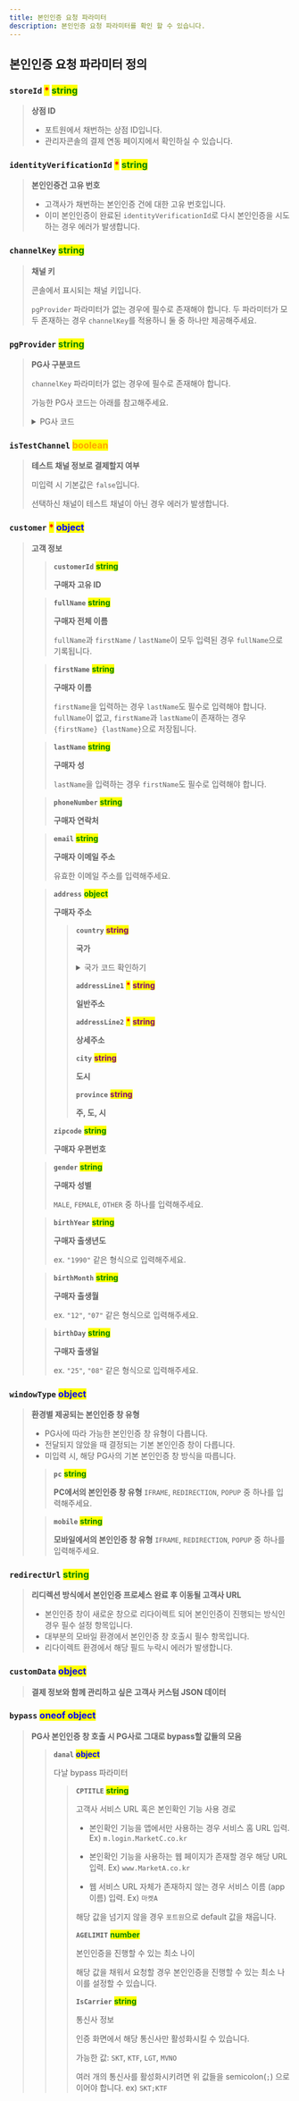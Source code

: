 ```yaml
---
title: 본인인증 요청 파라미터
description: 본인인증 요청 파라미터를 확인 할 수 있습니다.
---
```




## 본인인증 요청 파라미터 정의

### **`storeId`** <mark style="color:red;">**\***</mark> <mark style="color:green;">**string**</mark>

> **상점 ID**
>
> * 포트원에서 채번하는 상점 ID입니다.
> * 관리자콘솔의 결제 연동 페이지에서 확인하실 수 있습니다.

### **`identityVerificationId`** <mark style="color:red;">**\***</mark> <mark style="color:green;">**string**</mark>

> **본인인증건 고유 번호**
>
> - 고객사가 채번하는 본인인증 건에 대한 고유 번호입니다.
> - 이미 본인인증이 완료된 `identityVerificationId`로 다시 본인인증을 시도하는 경우 에러가 발생합니다.

### **`channelKey`** <mark style="color:green;">**string**</mark>

> **채널 키**
>
> 콘솔에서 표시되는 채널 키입니다.
>
> `pgProvider` 파라미터가 없는 경우에 필수로 존재해야 합니다. 두 파라미터가 모두 존재하는 경우 `channelKey`를 적용하니 둘 중 하나만 제공해주세요.

### **`pgProvider`** <mark style="color:green;">**string**</mark>

> **PG사 구분코드**
>
> `channelKey` 파라미터가 없는 경우에 필수로 존재해야 합니다.
>
> 가능한 PG사 코드는 아래를 참고해주세요.
>
> <details>
>
> <summary>PG사 코드</summary>
>
> * `DANAL`
>
> </details>

### **`isTestChannel`** <mark style="color:orange;background-color:yellow;">**boolean**</mark>

> **테스트 채널 정보로 결제할지 여부**
>
> 미입력 시 기본값은 `false`입니다.
>
> 선택하신 채널이 테스트 채널이 아닌 경우 에러가 발생합니다.

### **`customer`** <mark style="color:red;">**\***</mark> <mark style="color:blue;">**object**</mark>

> **고객 정보**
>
> > **`customerId`** <mark style="color:green;">**string**</mark>
> >
> > **구매자 고유 ID**
>
> > **`fullName`** <mark style="color:green;">**string**</mark>
> >
> > **구매자 전체 이름**
> >
> > `fullName`과 `firstName` / `lastName`이 모두 입력된 경우 `fullName`으로 기록됩니다.
>
> > **`firstName`** <mark style="color:green;">**string**</mark>
> >
> > **구매자 이름**
> >
> > `firstName`을 입력하는 경우 `lastName`도 필수로 입력해야 합니다. `fullName`이 없고, `firstName`과 `lastName`이 존재하는 경우 `{firstName} {lastName}`으로 저장됩니다.
>
> > **`lastName`** <mark style="color:green;">**string**</mark>
> >
> > **구매자 성**
> >
> > `lastName`을 입력하는 경우 `firstName`도 필수로 입력해야 합니다.
>
> > **`phoneNumber`** <mark style="color:green;">**string**</mark>
> >
> > **구매자 연락처**
>
> > **`email`** <mark style="color:green;">**string**</mark>
> >
> > **구매자 이메일 주소**
> >
> > 유효한 이메일 주소를 입력해주세요.
>
> > **`address`** <mark style="color:green;">**object**</mark>
> >
> > **구매자 주소**
> >
> > > **`country`** <mark style="color:purple;">**string**</mark>
> > >
> > > **국가**
> > > <details>
  > > >
  > > > <summary>국가 코드 확인하기</summary>
  > > >
  > > > * AF(Afghanistan)
  > > > * AX(Åland Islands)
  > > > * AL(Albania)
  > > > * DZ(Algeria)
  > > > * AS(American Samoa)
  > > > * AD(Andorra)
  > > > * AO(Angola)
  > > > * AI(Anguilla)
  > > > * AQ(Antarctica)
  > > > * AG(Antigua and Barbuda)
  > > > * AR(Argentina)
  > > > * AM(Armenia)
  > > > * AW(Aruba)
  > > > * AU(Australia)
  > > > * AT(Austria)
  > > > * AZ(Azerbaijan)
  > > > * BH(Bahrain)
  > > > * BS(Bahamas)
  > > > * BD(Bangladesh)
  > > > * BB(Barbados)
  > > > * BY(Belarus)
  > > > * BE(Belgium)
  > > > * BZ(Belize)
  > > > * BJ(Benin)
  > > > * BM(Bermuda)
  > > > * BT(Bhutan)
  > > > * BO(Bolivia, Plurinational State of)
  > > > * BQ(Bonaire, Sint Eustatius and Saba)
  > > > * BA(Bosnia and Herzegovina)
  > > > * BW(Botswana)
  > > > * BV(Bouvet Island)
  > > > * BR(Brazil)
  > > > * IO(British Indian Ocean Territory)
  > > > * BN(Brunei Darussalam)
  > > > * BG(Bulgaria)
  > > > * BF(Burkina Faso)
  > > > * BI(Burundi)
  > > > * KH(Cambodia)
  > > > * CM(Cameroon)
  > > > * CA(Canada)
  > > > * CV(Cape Verde)
  > > > * KY(Cayman Islands)
  > > > * CF(Central African Republic)
  > > > * TD(Chad)
  > > > * CL(Chile)
  > > > * CN(China)
  > > > * CX(Christmas Island)
  > > > * CC(Cocos (Keeling) Islands)
  > > > * CO(Colombia)
  > > > * KM(Comoros)
  > > > * CG(Congo)
  > > > * CD(Congo, the Democratic Republic of the)
  > > > * CK(Cook Islands)
  > > > * CR(Costa Rica)
  > > > * CI(Côte d'Ivoire)
  > > > * HR(Croatia)
  > > > * CU(Cuba)
  > > > * CW(Curaçao)
  > > > * CY(Cyprus)
  > > > * CZ(Czech Republic)
  > > > * DK(Denmark)
  > > > * DJ(Djibouti)
  > > > * DM(Dominica)
  > > > * DO(Dominican Republic)
  > > > * EC(Ecuador)
  > > > * EG(Egypt)
  > > > * SV(El Salvador)
  > > > * GQ(Equatorial Guinea)
  > > > * ER(Eritrea)
  > > > * EE(Estonia)
  > > > * ET(Ethiopia)
  > > > * FK(Falkland Islands (Malvinas))
  > > > * FO(Faroe Islands)
  > > > * FJ(Fiji)
  > > > * FI(Finland)
  > > > * FR(France)
  > > > * GF(French Guiana)
  > > > * PF(French Polynesia)
  > > > * TF(French Southern Territories)
  > > > * GA(Gabon)
  > > > * GM(Gambia)
  > > > * GE(Georgia)
  > > > * DE(Germany)
  > > > * GH(Ghana)
  > > > * GI(Gibraltar)
  > > > * GR(Greece)
  > > > * GL(Greenland)
  > > > * GD(Grenada)
  > > > * GP(Guadeloupe)
  > > > * GU(Guam)
  > > > * GT(Guatemala)
  > > > * GG(Guernsey)
  > > > * GN(Guinea)
  > > > * GW(Guinea-Bissau)
  > > > * GY(Guyana)
  > > > * HT(Haiti)
  > > > * HM(Heard Island and McDonald Islands)
  > > > * VA(Holy See (Vatican City State))
  > > > * HN(Honduras)
  > > > * HK(Hong Kong)
  > > > * HU(Hungary)
  > > > * IS(Iceland)
  > > > * IN(India)
  > > > * ID(Indonesia)
  > > > * IR(Iran, Islamic Republic of)
  > > > * IQ(Iraq)
  > > > * IE(Ireland)
  > > > * IM(Isle of Man)
  > > > * IL(Israel)
  > > > * IT(Italy)
  > > > * JM(Jamaica)
  > > > * JP(Japan)
  > > > * JE(Jersey)
  > > > * JO(Jordan)
  > > > * KZ(Kazakhstan)
  > > > * KE(Kenya)
  > > > * KI(Kiribati)
  > > > * KP(Korea, Democratic People's Republic of)
  > > > * KR(Korea, Republic of)
  > > > * KW(Kuwait)
  > > > * KG(Kyrgyzstan)
  > > > * LA(Lao People's Democratic Republic)
  > > > * LV(Latvia)
  > > > * LB(Lebanon)
  > > > * LS(Lesotho)
  > > > * LR(Liberia)
  > > > * LY(Libya)
  > > > * LI(Liechtenstein)
  > > > * LT(Lithuania)
  > > > * LU(Luxembourg)
  > > > * MO(Macao)
  > > > * MK(Macedonia, the Former Yugoslav Republic of)
  > > > * MG(Madagascar)
  > > > * MW(Malawi)
  > > > * MY(Malaysia)
  > > > * MV(Maldives)
  > > > * ML(Mali)
  > > > * MT(Malta)
  > > > * MH(Marshall Islands)
  > > > * MQ(Martinique)
  > > > * MR(Mauritania)
  > > > * MU(Mauritius)
  > > > * YT(Mayotte)
  > > > * MX(Mexico)
  > > > * FM(Micronesia, Federated States of)
  > > > * MD(Moldova, Republic of)
  > > > * MC(Monaco)
  > > > * MN(Mongolia)
  > > > * ME(Montenegro)
  > > > * MS(Montserrat)
  > > > * MA(Morocco)
  > > > * MZ(Mozambique)
  > > > * MM(Myanmar)
  > > > * NA(Namibia)
  > > > * NR(Nauru)
  > > > * NP(Nepal)
  > > > * NL(Netherlands)
  > > > * NC(New Caledonia)
  > > > * NZ(New Zealand)
  > > > * NI(Nicaragua)
  > > > * NE(Niger)
  > > > * NG(Nigeria)
  > > > * NU(Niue)
  > > > * NF(Norfolk Island)
  > > > * MP(Northern Mariana Islands)
  > > > * NO(Norway)
  > > > * OM(Oman)
  > > > * PK(Pakistan)
  > > > * PW(Palau)
  > > > * PS(Palestine, State of)
  > > > * OA(Panama)
  > > > * PG(Papua New Guinea)
  > > > * PY(Paraguay)
  > > > * PE(Peru)
  > > > * PH(Philippines)
  > > > * PN(Pitcairn)
  > > > * PL(Poland)
  > > > * PT(Portugal)
  > > > * PR(Puerto Rico)
  > > > * QA(Qatar)
  > > > * RE(Réunion)
  > > > * RO(Romania)
  > > > * RU(Russian Federation)
  > > > * RW(Rwanda)
  > > > * BL(Saint Barthélemy)
  > > > * SH(Saint Helena, Ascension and Tristan da Cunha)
  > > > * KN(Saint Kitts and Nevis)
  > > > * LC(Saint Lucia)
  > > > * MF(Saint Martin (French part))
  > > > * PM(Saint Pierre and Miquelon)
  > > > * VC(Saint Vincent and the Grenadines)
  > > > * WS(Samoa)
  > > > * SM(San Marino)
  > > > * ST(Sao Tome and Principe)
  > > > * SA(Saudi Arabia)
  > > > * SN(Senegal)
  > > > * RS(Serbia)
  > > > * SC(Seychelles)
  > > > * SL(Sierra Leone)
  > > > * SG(Singapore)
  > > > * SX(Sint Maarten (Dutch part))
  > > > * SK(Slovakia)
  > > > * SI(Slovenia)
  > > > * SB(Solomon Islands)
  > > > * SO(Somalia)
  > > > * ZA(South Africa)
  > > > * GS(South Georgia and the South Sandwich Islands)
  > > > * SS(South Sudan)
  > > > * ES(Spain)
  > > > * LK(Sri Lanka)
  > > > * SD(Sudan)
  > > > * SR(Suriname)
  > > > * SJ(Svalbard and Jan Mayen)
  > > > * SZ(Swaziland)
  > > > * SE(Sweden)
  > > > * CH(Switzerland)
  > > > * SY(Syrian Arab Republic)
  > > > * TW(Taiwan, Province of China)
  > > > * TJ(Tajikistan)
  > > > * TZ(Tanzania, United Republic of)
  > > > * TH(Thailand)
  > > > * TL(Timor-Leste)
  > > > * TG(Togo)
  > > > * TK(Tokelau)
  > > > * TO(Tonga)
  > > > * TT(Trinidad and Tobago)
  > > > * TN(Tunisia)
  > > > * TR(Turkey)
  > > > * TM(Turkmenistan)
  > > > * TC(Turks and Caicos Islands)
  > > > * TV(Tuvalu)
  > > > * UG(Uganda)
  > > > * UA(Ukraine)
  > > > * AE(United Arab Emirates)
  > > > * GB(United Kingdom)
  > > > * US(United States)
  > > > * UM(United States Minor Outlying Islands)
  > > > * UY(Uruguay)
  > > > * UZ(Uzbekistan)
  > > > * VU(Vanuatu)
  > > > * VE(Venezuela, Bolivarian Republic of)
  > > > * VN(Viet Nam)
  > > > * VG(Virgin Islands, British)
  > > > * VI(Virgin Islands, U.S.)
  > > > * WF(Wallis and Futuna)
  > > > * EH(Western Sahara)
  > > > * YE(Yemen)
  > > > * ZM(Zambia)
  > > > * ZW(Zimbabwe)
  > > >
  > > > </details>
> > >
> > > **`addressLine1`** <mark style="color:red;">**\***</mark> <mark style="color:purple;">**string**</mark>
> > >
> > > **일반주소**
> > >
> > > **`addressLine2`** <mark style="color:red;">**\***</mark> <mark style="color:purple;">**string**</mark>
> > >
> > > **상세주소**
> > >
> > > **`city`** <mark style="color:purple;">**string**</mark>
> > >
> > > **도시**
> > >
> > > **`province`** <mark style="color:purple;">**string**</mark>
> > >
> > > **주, 도, 시**
> > >
> >
> > **`zipcode`** <mark style="color:green;">**string**</mark>
> >
> > **구매자 우편번호**
>
> > **`gender`** <mark style="color:green;">**string**</mark>
> >
> > **구매자 성별**
> >
> > `MALE`, `FEMALE`, `OTHER` 중 하나를 입력해주세요.
>
> > **`birthYear`** <mark style="color:green;">**string**</mark>
> >
> > **구매자 출생년도**
> >
> > ex. `"1990"` 같은 형식으로 입력해주세요.
>
> > **`birthMonth`** <mark style="color:green;">**string**</mark>
> >
> > **구매자 출생월**
> >
> > ex. `"12"`, `"07"` 같은 형식으로 입력해주세요.
>
> > **`birthDay`** <mark style="color:green;">**string**</mark>
> >
> > **구매자 출생일**
> >
> > ex. `"25"`, `"08"` 같은 형식으로 입력해주세요.

### **`windowType`** <mark style="color:blue;">**object**</mark>

> **환경별 제공되는 본인인증 창 유형**
>
> * PG사에 따라 가능한 본인인증 창 유형이 다릅니다.
> * 전달되지 않았을 때 결정되는 기본 본인인증 창이 다릅니다.
> * 미입력 시, 해당 PG사의 기본 본인인증 창 방식을 따릅니다.
>
> > **`pc`** <mark style="color:green;">**string**</mark>
> >
> > **PC에서의 본인인증 창 유형** `IFRAME`, `REDIRECTION`, `POPUP` 중 하나를 입력해주세요.
>
> > **`mobile`** <mark style="color:green;">**string**</mark>
> >
> > **모바일에서의 본인인증 창 유형** `IFRAME`, `REDIRECTION`, `POPUP` 중 하나를 입력해주세요.

### **`redirectUrl`** <mark style="color:green;">**string**</mark>

> **리디렉션 방식에서 본인인증 프로세스 완료 후 이동될 고객사 URL**
>
> * 본인인증 창이 새로운 창으로 리다이렉트 되어 본인인증이 진행되는 방식인 경우 필수 설정 항목입니다.
> * 대부분의 모바일 환경에서 본인인증 창 호출시 필수 항목입니다.
> * 리다이렉트 환경에서 해당 필드 누락시 에러가 발생합니다.

### **`customData`** <mark style="color:blue;">**object**</mark>

> **결제 정보와 함께 관리하고 싶은 고객사 커스텀 JSON 데이터**

### **`bypass`** <mark style="color:blue;">**oneof object**</mark>

> **PG사 본인인증 창 호출 시 PG사로 그대로 bypass할 값들의 모음**
>
> > **`danal`** <mark style="color:blue;">**object**</mark>
> >
> > 다날 bypass 파라미터
> >
> > > **`CPTITLE`** <mark style="color:green;">**string**</mark>
> > >
> > > 고객사 서비스 URL 혹은 본인확인 기능 사용 경로
> > >
> > > - 본인확인 기능을 앱에서만 사용하는 경우 서비스 홈 URL 입력. Ex) `m.login.MarketC.co.kr`
> > >
> > > - 본인확인 기능을 사용하는 웹 페이지가 존재할 경우 해당 URL 입력. Ex) `www.MarketA.co.kr`
> > >
> > > - 웹 서비스 URL 자체가 존재하지 않는 경우 서비스 이름 (app 이름) 입력. Ex) `마켓A`
> > >
> > > 해당 값을 넘기지 않을 경우 `포트원`으로 default 값을 채웁니다.
> > >
> > > **`AGELIMIT`** <mark style="color:green;">**number**</mark>
> > >
> > > 본인인증을 진행할 수 있는 최소 나이
> > >
> > > 해당 값을 채워서 요청할 경우 본인인증을 진행할 수 있는 최소 나이를 설정할 수 있습니다.
> > >
> > > **`IsCarrier`** <mark style="color:green;">**string**</mark>
> > >
> > > 통신사 정보
> > >
> > > 인증 화면에서 해당 통신사만 활성화시킬 수 있습니다.
> > >
> > > 가능한 값: `SKT`, `KTF`, `LGT`, `MVNO`
> > >
> > > 여러 개의 통신사를 활성화시키려면 위 값들을 semicolon(`;`) 으로 이어야 합니다. ex) `SKT;KTF`
>
>
